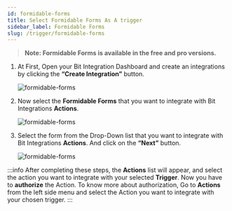 ```yaml
---
id: formidable-forms
title: Select Formidable Forms As A trigger
sidebar_label: Formidable Forms
slug: /trigger/formidable-forms
---
```



> **Note: Formidable Forms is available in the free and pro versions.**

1. At First, Open your Bit Integration Dashboard and create an integrations by clicking the **“Create Integration”** button.

   <Image src="trigger/formidable-forms/_create-integration" alt="formidable-forms"  w="1020" h="350"/>

2. Now select the **Formidable Forms** that you want to integrate with Bit Integrations **Actions**.

   <Image src="trigger/formidable-forms/_formidable-forms" alt="formidable-forms" w="1020" h="350"/>

3. Select the form from the Drop-Down list that you want to integrate with Bit Integrations **Actions**. And click on the **“Next”** button.

   <Image src="trigger/formidable-forms/_select-form" alt="formidable-forms" w="1020" h="350"/>

:::info
  After completing these steps, the **Actions** list will appear, and select the action you want to integrate with your selected **Trigger**. Now you have to **authorize** the Action. To know more about authorization, Go to **Actions** from the left side menu and select the Action you want to integrate with your chosen trigger.
:::

<Feedback/>